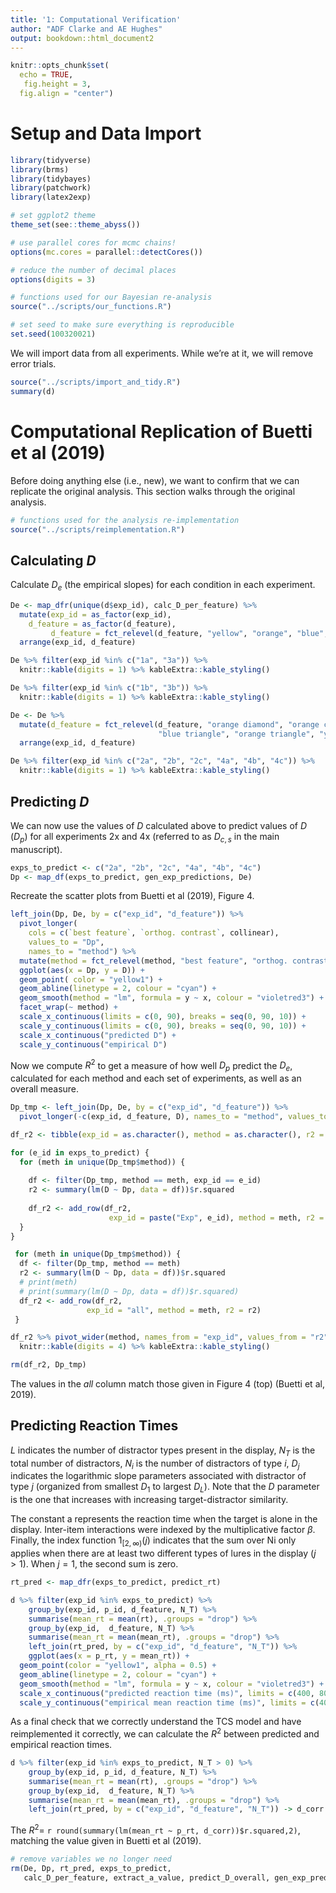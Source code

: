 ```yaml
---
title: '1: Computational Verification'
author: "ADF Clarke and AE Hughes"
output: bookdown::html_document2
---
```


```r
knitr::opts_chunk$set(
  echo = TRUE,
   fig.height = 3,
  fig.align = "center")

```

# Setup and Data Import

```r
library(tidyverse)
library(brms)
library(tidybayes)
library(patchwork)
library(latex2exp)
```

```r
# set ggplot2 theme
theme_set(see::theme_abyss())

# use parallel cores for mcmc chains!
options(mc.cores = parallel::detectCores())

# reduce the number of decimal places
options(digits = 3)

# functions used for our Bayesian re-analysis
source("../scripts/our_functions.R")

# set seed to make sure everything is reproducible 
set.seed(100320021)
```

We will import data from all experiments. While we're at it, we will remove error trials.

```r
source("../scripts/import_and_tidy.R")
summary(d)
```

# Computational Replication of Buetti et al (2019)

Before doing anything else (i.e., new), we want to confirm that we can replicate the original analysis. This section walks through the original analysis.

```r
# functions used for the analysis re-implementation
source("../scripts/reimplementation.R")
```

## Calculating $D$

Calculate $D_e$ (the empirical slopes) for each condition in each experiment.

```r
De <- map_dfr(unique(d$exp_id), calc_D_per_feature) %>%
  mutate(exp_id = as_factor(exp_id),
    d_feature = as_factor(d_feature),
         d_feature = fct_relevel(d_feature, "yellow", "orange", "blue", "triangle", "semicircle", "diamond", "circle")) %>%
  arrange(exp_id, d_feature)
```

```r

De %>% filter(exp_id %in% c("1a", "3a")) %>% 
  knitr::kable(digits = 1) %>% kableExtra::kable_styling()

De %>% filter(exp_id %in% c("1b", "3b")) %>% 
  knitr::kable(digits = 1) %>% kableExtra::kable_styling()

De <- De %>%
  mutate(d_feature = fct_relevel(d_feature, "orange diamond", "orange circle", "blue diamond", "blue circle", "yellow diamond", "yellow circle", "yellow triangle",
                                 "blue triangle", "orange triangle", "yellow semicircle", "blue semicircle", "orange semicircle")) %>%
  arrange(exp_id, d_feature)

De %>% filter(exp_id %in% c("2a", "2b", "2c", "4a", "4b", "4c")) %>% 
  knitr::kable(digits = 1) %>% kableExtra::kable_styling()
```

## Predicting $D$

We can now use the values of $D$ calculated above to predict values of $D$ ($D_p$) for all experiments 2x and 4x (referred to as $D_{c,s}$ in the main manuscript).

```r
exps_to_predict <- c("2a", "2b", "2c", "4a", "4b", "4c")
Dp <- map_df(exps_to_predict, gen_exp_predictions, De)


```
 
Recreate the scatter plots from Buetti et al (2019), Figure 4.

```r
left_join(Dp, De, by = c("exp_id", "d_feature")) %>%
  pivot_longer(
    cols = c(`best feature`, `orthog. contrast`, collinear),
    values_to = "Dp",
    names_to = "method") %>%
  mutate(method = fct_relevel(method, "best feature", "orthog. contrast")) %>%
  ggplot(aes(x = Dp, y = D)) +
  geom_point( color = "yellow1") + 
  geom_abline(linetype = 2, colour = "cyan") +
  geom_smooth(method = "lm", formula = y ~ x, colour = "violetred3") + 
  facet_wrap(~ method) + 
  scale_x_continuous(limits = c(0, 90), breaks = seq(0, 90, 10)) +  
  scale_y_continuous(limits = c(0, 90), breaks = seq(0, 90, 10)) + 
  scale_x_continuous("predicted D") + 
  scale_y_continuous("empirical D")
```

Now we compute $R^2$ to get a measure of how well $D_p$ predict the $D_e$, calculated for each method and each set of experiments, as well as an overall measure. 

```r
Dp_tmp <- left_join(Dp, De, by = c("exp_id", "d_feature")) %>%
  pivot_longer(-c(exp_id, d_feature, D), names_to = "method", values_to = "Dp")

df_r2 <- tibble(exp_id = as.character(), method = as.character(), r2 = as.numeric())

for (e_id in exps_to_predict) {
  for (meth in unique(Dp_tmp$method)) {
    
    df <- filter(Dp_tmp, method == meth, exp_id == e_id)
    r2 <- summary(lm(D ~ Dp, data = df))$r.squared
    
    df_r2 <- add_row(df_r2, 
                      exp_id = paste("Exp", e_id), method = meth, r2 = r2)
  }  
}

 for (meth in unique(Dp_tmp$method)) {
  df <- filter(Dp_tmp, method == meth)
  r2 <- summary(lm(D ~ Dp, data = df))$r.squared
  # print(meth)
  # print(summary(lm(D ~ Dp, data = df))$r.squared)
  df_r2 <- add_row(df_r2, 
                 exp_id = "all", method = meth, r2 = r2)
 }

df_r2 %>% pivot_wider(method, names_from = "exp_id", values_from = "r2") %>%
  knitr::kable(digits = 4) %>% kableExtra::kable_styling()

rm(df_r2, Dp_tmp)

```

The values in the *all* column match those given in Figure 4 (top) (Buetti et al, 2019).

## Predicting Reaction Times

$L$ indicates the number of distractor types present in the display, $N_T$ is the total number of distractors, $N_i$ is the number of distractors of type $i$, $D_j$ indicates the logarithmic slope parameters associated with distractor of type $j$ (organized from smallest $D_1$ to largest $D_L$). Note that the $D$ parameter is the one that increases with increasing target-distractor similarity.

The constant a represents the reaction time when the target is alone in the display. Inter-item interactions were indexed by the multiplicative factor $\beta$. Finally, the index function $1_{[2, \infty)} (j)$ indicates that the sum over Ni only applies when there are at least two different types of lures in the display $(j > 1)$. When $j = 1$, the second sum is zero.

```r

rt_pred <- map_dfr(exps_to_predict, predict_rt)

d %>% filter(exp_id %in% exps_to_predict) %>%
	group_by(exp_id, p_id, d_feature, N_T) %>%
	summarise(mean_rt = mean(rt), .groups = "drop") %>%
	group_by(exp_id,  d_feature, N_T) %>%
	summarise(mean_rt = mean(mean_rt), .groups = "drop") %>%
	left_join(rt_pred, by = c("exp_id", "d_feature", "N_T")) %>% 
	ggplot(aes(x = p_rt, y = mean_rt)) + 
  geom_point(color = "yellow1", alpha = 0.5) + 
  geom_abline(linetype = 2, colour = "cyan") + 
  geom_smooth(method = "lm", formula = y ~ x, colour = "violetred3") + 
  scale_x_continuous("predicted reaction time (ms)", limits = c(400, 800)) +
  scale_y_continuous("empirical mean reaction time (ms)", limits = c(400, 800))

```

As a final check that we correctly understand the TCS model and have reimplemented it correctly, we can calculate the $R^2$ between predicted and empirical reaction times. 

```r
d %>% filter(exp_id %in% exps_to_predict, N_T > 0) %>%
	group_by(exp_id, p_id, d_feature, N_T) %>%
	summarise(mean_rt = mean(rt), .groups = "drop") %>%
	group_by(exp_id,  d_feature, N_T) %>%
	summarise(mean_rt = mean(mean_rt), .groups = "drop") %>%
	left_join(rt_pred, by = c("exp_id", "d_feature", "N_T")) -> d_corr
```

The $R^2=$ `r round(summary(lm(mean_rt ~ p_rt, d_corr))$r.squared,2)`, matching the value given in Buetti et al (2019).

```r
# remove variables we no longer need
rm(De, Dp, rt_pred, exps_to_predict, 
   calc_D_per_feature, extract_a_value, predict_D_overall, gen_exp_predictions, extract_D, predict_rt, d_corr)
```